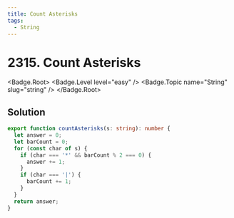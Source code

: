 ```yaml
---
title: Count Asterisks
tags:
  - String
---
```


# 2315. Count Asterisks

<Badge.Root>
  <Badge.Level level="easy" />
  <Badge.Topic name="String" slug="string" />
</Badge.Root>

## Solution

```typescript filename="solution.ts" copy
export function countAsterisks(s: string): number {
  let answer = 0;
  let barCount = 0;
  for (const char of s) {
    if (char === '*' && barCount % 2 === 0) {
      answer += 1;
    }
    if (char === '|') {
      barCount += 1;
    }
  }
  return answer;
}
```

<ProblemLink
  codingSite="leetcode"
  href="https://leetcode.com/problems/count-asterisks"
  title="Count Asterisks"
/>
